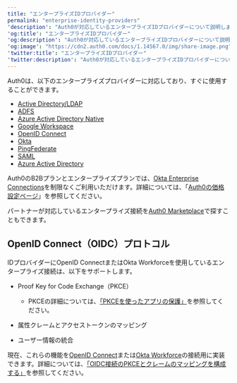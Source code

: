 ```yaml
---
title: "エンタープライズIDプロバイダー"
permalink: "enterprise-identity-providers"
'description': "Auth0が対応しているエンタープライズIDプロバイダーについて説明します。"
'og:title': "エンタープライズIDプロバイダー"
'og:description': "Auth0が対応しているエンタープライズIDプロバイダーについて説明します。"
'og:image': "https://cdn2.auth0.com/docs/1.14567.0/img/share-image.png"
'twitter:title': "エンタープライズIDプロバイダー"
'twitter:description': "Auth0が対応しているエンタープライズIDプロバイダーについて説明します。"
---
```


Auth0は、以下のエンタープライズプロバイダーに対応しており、すぐに使用することができます。

* [Active Directory/LDAP](/ja-jp/authenticate/identity-providers/enterprise-identity-providers/active-directory-ldap)
* [ADFS](/ja-jp/authenticate/identity-providers/enterprise-identity-providers/adfs)
* [Azure Active Directory Native](/ja-jp/authenticate/identity-providers/enterprise-identity-providers/azure-active-directory-native)
* [Google Workspace](/ja-jp/authenticate/identity-providers/enterprise-identity-providers/google-apps)
* [OpenID Connect](/ja-jp/authenticate/identity-providers/enterprise-identity-providers/oidc)
* [Okta](/ja-jp/authenticate/identity-providers/enterprise-identity-providers/okta)
* [PingFederate](/ja-jp/authenticate/identity-providers/enterprise-identity-providers/ping-federate)
* [SAML](/ja-jp/authenticate/identity-providers/enterprise-identity-providers/saml)
* [Azure Active Directory](/ja-jp/authenticate/identity-providers/enterprise-identity-providers/azure-active-directory/v2)

<Callout icon="file-lines" color="#0EA5E9" iconType="regular">

Auth0のB2Bプランとエンタープライズプランでは、[Okta Enterprise Connections](/ja-jp/authenticate/identity-providers/enterprise-identity-providers/okta)を制限なくご利用いただけます。詳細については、「[Auth0の価格設定ページ](https://auth0.com/pricing)」を参照してください。

</Callout>

パートナーが対応しているエンタープライズ接続を[Auth0 Marketplace](https://marketplace.auth0.com/features/enterprise-connections)で探すこともできます。

## OpenID Connect（OIDC）プロトコル

IDプロバイダーに<Tooltip data-tooltip-id="react-containers-DefinitionTooltip-0" href="/ja-jp/glossary?term=openid" tip="OpenID: アプリケーションがログイン情報を収集および保存することなくにユーザーのIDを検証できるようにする認証用のオープン標準。" cta="用語集の表示">OpenID</Tooltip> ConnectまたはOkta Workforceを使用しているエンタープライズ接続は、以下をサポートします。

* Proof Key for Code Exchange（PKCE）

  + PKCEの詳細については、[「PKCEを使ったアプリの保護」](https://www.oauth.com/oauth2-servers/pkce/)を参照してください。
* 属性クレームとアクセストークンのマッピング
* ユーザー情報の統合

現在、これらの機能を[OpenID Connect](/ja-jp/authenticate/identity-providers/enterprise-identity-providers/oidc)または[Okta Workforce](/ja-jp/authenticate/identity-providers/enterprise-identity-providers/okta)の接続用に実装できます。詳細については、[「OIDC接続のPKCEとクレームのマッピングを構成する」](/ja-jp/authenticate/identity-providers/enterprise-identity-providers/configure-pkce-claim-mapping-for-oidc)を参照してください。